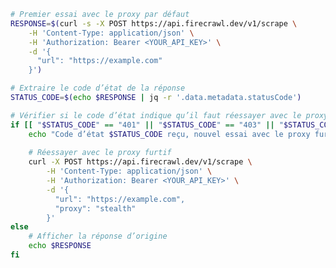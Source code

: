 ```bash cURL
# Premier essai avec le proxy par défaut
RESPONSE=$(curl -s -X POST https://api.firecrawl.dev/v1/scrape \
    -H 'Content-Type: application/json' \
    -H 'Authorization: Bearer <YOUR_API_KEY>' \
    -d '{
      "url": "https://example.com"
    }')

# Extraire le code d’état de la réponse
STATUS_CODE=$(echo $RESPONSE | jq -r '.data.metadata.statusCode')

# Vérifier si le code d’état indique qu’il faut réessayer avec le proxy furtif
if [[ "$STATUS_CODE" == "401" || "$STATUS_CODE" == "403" || "$STATUS_CODE" == "500" ]]; then
    echo "Code d’état $STATUS_CODE reçu, nouvel essai avec le proxy furtif"
    
    # Réessayer avec le proxy furtif
    curl -X POST https://api.firecrawl.dev/v1/scrape \
        -H 'Content-Type: application/json' \
        -H 'Authorization: Bearer <YOUR_API_KEY>' \
        -d '{
          "url": "https://example.com",
          "proxy": "stealth"
        }'
else
    # Afficher la réponse d’origine
    echo $RESPONSE
fi
```
